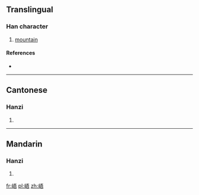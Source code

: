 ==Translingual==

===Han character===
{{Han char|rn=46|rad=山|as=07|sn=10|four=2176<sub>1</sub>|canj=山一一口 (UMMR)|ids=⿰[[山]][[吾]]}}

# [[mountain]]

====References====
* {{Han ref|kx=0312.210|dkj=08125|dj=0613.030|hdz=10772.260|uh=5CFF|ud=23807|bh=D16D|bd=53613}}

----

==Cantonese==

===Hanzi===
{{yue-hanzi|jyut=|y=ng4}}

# {{defn|lang=yue|sort=山07}}

----

==Mandarin==

===Hanzi===
{{cmn-hanzi|pin=[[cuì]] ([[cui4]]), [[yǔ]] ([[yu3]])|wg=ts'ui<sup>4</sup>, yü<sup>3</sup>}}

# {{defn|lang=cmn|sort=山07}}

[[fr:峿]]
[[pl:峿]]
[[zh:峿]]